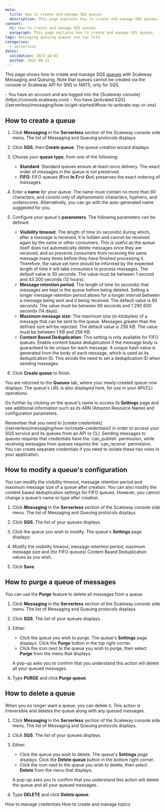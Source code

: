 ```yaml
---
meta:
  title: How to create and manage SQS queues
  description: This page explains how to create and manage SQS queues
content:
  h1: How to create and manage SQS queues
  paragraph: This page explains how to create and manage SQS queues
tags: messaging queuing queues sns sqs fifo
categories:
  - serverless 
dates:
  validation: 2023-10-03
  posted: 2022-08-11 
---
```


This page shows how to create and manage SQS [queues](/serverless/messaging/concepts/#queue) with Scaleway Messaging and Queuing. Note that queues cannot be created via the console or Scaleway API for SNS or NATS, only for SQS. 

<Macro id="iam-requirements" />

<Message type="requirement">
  - You have an account and are logged into the [Scaleway console](https://console.scaleway.com)
  - You have [activated SQS](/serverless/messaging/how-to/get-started/#how-to-activate-sqs-or-sns)
</Message>

## How to create a queue

1. Click **Messaging** in the **Serverless** section of the Scaleway console side menu. The list of Messaging and Queuing protocols displays.

2. Click **SQS**, then **Create queue**. The queue creation wizard displays.
    <Lightbox src="scaleway-create-sqs-queue.webp" alt="" />

3. Choose your **queue type**, from one of the following:
    - **Standard**: Standard queues ensure at-least-once delivery. The exact order of messages in the queue is not preserved.
    - **FIFO**: FIFO queues (**F**irst **In** **F**irst **O**ut) preserves the exact ordering of messages.

4. Enter a **name** for your queue. The name must contain no more than 80 characters, and consist only of alphanumeric characters, hyphens, and underscores. Alternatively, you can go with the auto-generated name suggested for you.

5. Configure your queue's **parameters**. The following parameters can be defined:
    - **Visibility timeout**: The length of time (in seconds) during which, after a message is received, it is hidden and cannot be received again by the same or other consumers. This is useful as the queue itself does not automatically delete messages once they are received, and so prevents consumers from receiving the same message many times before they have finished processing it. Therefore, the value set here should be informed by the expected length of time it will take consumers to process messages. The default value is 30 seconds. The value must be between 1 second and 43 200 seconds (12 hours).
    - **Message retention period**: The length of time (in seconds) that messages are kept in the queue before being deleted. Setting a longer message retention period allows for a longer interval between a message being sent and it being received. The default value is 60 seconds. The value must be between 60 seconds and 1 290 600 seconds (14 days).
    - **Maximum message size**: The maximum size (in kilobytes) of a message that can be sent to the queue. Messages greater than the defined size will be rejected. The default value is 256 KB. The value must be between 1 KB and 256 KB.
    - **Content Based Deduplication**: This setting is only available for FIFO queues. Enable content based deduplication if the message body is guaranteed to be unique for each message. A unique hash value is generated from the body of each message, which is used as its deduplication ID. This avoids the need to set a deduplication ID when sending messages.

6. Click **Create queue** to finish.

You are returned to the **Queues** tab, where your newly-created queue now displays. The queue's URL is also displayed here, for use in your API/CLI operations. 

Go further by clicking on the queue's name to access its **Settings** page and see additional information such as its ARN (Amazon Resource Name) and configuration parameters.

<Message type="tip">
Remember that you need to [create credentials](/serverless/messaging/how-to/create-credentials/) in order to access your SQS service and its queues from an API or CLI. Sending messages to queues requires that credentials have the `can_publish` permission, while receiving messages from queues requires the `can_receive` permission. You can create separate credentials if you need to isolate these two roles in your application.
</Message>

## How to modify a queue's configuration

You can modify the visibility timeout, message retention period and maximum message size of a queue after creation. You can also modify the content based deduplication settings for FIFO queues. However, you cannot change a queue's name or type after creation.

1. Click **Messaging** in the **Serverless** section of the Scaleway console side menu. The list of Messaging and Queuing protocols displays.

2. Click **SQS**. The list of your queues displays.

3. Click the queue you wish to modify. The queue's **Settings** page displays:

    <Lightbox src="scaleway-queue-overview.webp" alt="" />

4. Modify the visibility timeout, message retention period, maximum message size and (for FIFO queues) Content Based Deduplication values as you wish.

5. Click **Save**.

## How to purge a queue of messages

You can use the **Purge** feature to delete all messages from a queue.

1. Click **Messaging** in the **Serverless** section of the Scaleway console side menu. The list of Messaging and Queuing protocols displays.

2. Click **SQS**. The list of your queues displays.

3. Either:
    - Click the queue you wish to purge. The queue's **Settings** page displays. Click the **Purge** button in the top right corner.
    - Click the <Icon name="more" /> icon next to the queue you wish to purge, then select **Purge** from the menu that displays.

    A pop-up asks you to confirm that you understand this action will delete all your queued messages.

    <Lightbox src="scaleway-purge-queue.webp" alt="" />

4. Type **PURGE** and click **Purge queue**.


## How to delete a queue

When you no longer want a queue, you can delete it. This action is irreversible and deletes the queue along with any queued messages.

1. Click **Messaging** in the **Serverless** section of the Scaleway console side menu. The list of Messaging and Queuing protocols displays.

2. Click **SQS**. The list of your queues displays.

3. Either:
    - Click the queue you wish to delete. The queue's **Settings** page displays. Click the **Delete queue** button in the bottom right corner.
    - Click the <Icon name="more" /> icon next to the queue you wish to delete, then select **Delete** from the menu that displays.

    A pop-up asks you to confirm that you understand this action will delete the queue and all your queued messages.

4. Type **DELETE** and click **Delete queue**.


<Navigation title="See Also">
  <PreviousButton to="/serverless/messaging/how-to/manage-credentials/">How to manage credentials</PreviousButton>
  <NextButton to="/serverless/messaging/how-to/create-manage-topics/">How to create and manage topics</NextButton>
</Navigation>

